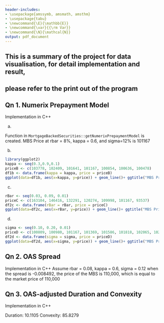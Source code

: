 ```yaml
---
header-includes:
- \usepackage{amssymb, amsmath, amsthm}
- \usepackage{tabu}
- \newcommand{\E}{\mathbb{E}}
- \newcommand{\var}{{\rm Var}}
- \newcommand{\N}{\mathcal{N}}
output: pdf_document
---
```

\noindent \begin{tabu} to \textwidth {@{}X[4 l] @{}X[r]}
  \textbf{Project 9}           & \\ 
  \textbf{MFE 405: Computational Finance}   & \\ 
  \textbf{Professor Goukasian}         & \\
  \textbf{Student: Xiahao Wang}
\end{tabu}

## This is a summary of the project for data visualisation, for detail implementation and result,
## please refer to the print out of the program

## Qn 1. Numerix Prepayment Model
Implementation in C++

(a)

Function in `MortgageBackedSecurities::getNumerixPrepaymentModel` is created.
MBS Price at rbar = 8%, kappa = 0.6, and sigma=12% is 101167

(b)

```r
library(ggplot2)
kappa <- seq(0.3,0.9,0.1)
priceB <- c(103778, 102409, 101641, 101167, 100854, 100636, 100478)
df1b <- data.frame(kappa = kappa, price = priceB)
ggplot(data=df1b, aes(x=kappa, y=price)) + geom_line()+ ggtitle("MBS Price at rbar = 8% and sigma=12%")+geom_point()
```

(c)
```r
rBar <- seq(0.03, 0.09, 0.01)
priceC <- c(163104, 146416, 132291, 120274, 109998, 101167, 93537)
df2c <- data.frame(rBar = rBar, price = priceC)
ggplot(data=df2c, aes(x=rBar, y=price)) + geom_line()+ ggtitle("MBS Price at kappa = 0.6 and sigma=12%")+geom_point()
```

(d)

```r
sigma <- seq(0.10, 0.20, 0.01)
priceD <- c(100809, 100980, 101167, 101369, 101586, 101818, 102065, 102324, 102597, 102883, 103185)
df2d <- data.frame(sigma = sigma, price = priceD)
ggplot(data=df2d, aes(x=sigma, y=price)) + geom_line()+ ggtitle("MBS Price at kappa = 0.6 and rbar=8%") + geom_point()
```

## Qn 2. OAS Spread

Implementation in C++
Assume rbar = 0.08, kappa = 0.6, sigma = 0.12
when the spread is -0.008492, the price of the MBS is 110,000, which is equal to the market price of 110,000

## Qn 3. OAS-adjusted Duration and Convexity

Implementation in C++

Duration: 10.1105
Convexity: 85.8279





